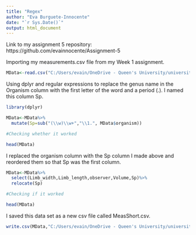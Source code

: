 ```yaml
---
title: "Regex"
author: "Eva Burguete-Innocente"
date: "`r Sys.Date()`"
output: html_document
---
```


Link to my assignment 5 repository:
https://github.com/evainnocente/Assignment-5

Importing my measurements.csv file from my Week 1 assignment.

```r
MData<-read.csv("C:/Users/evain/OneDrive - Queen's University/university/BIOL 432/Week 1/measurements.csv")

```

Using dplyr and regular expressions to replace the genus name in the Organism column with the first letter of the word and a period (.). I named this column Sp. 

```r
library(dplyr)

MData<-MData%>%
  mutate(Sp=sub("(\\w)\\w+","\\1.", MData$organism))

#Checking whether it worked

head(MData)
```

I replaced the organism column with the Sp column I made above and reordered them so that Sp was the first column.

```r
MData<-MData%>%
  select(Limb_width,Limb_length,observer,Volume,Sp)%>%
  relocate(Sp)

#Checking if it worked

head(MData)

```

I saved this data set as a new csv file called MeasShort.csv. 

```r
write.csv(MData,"C:/Users/evain/OneDrive - Queen's University/university/BIOL 432/Week 1\\MeasShort.csv",row.names=FALSE)
```


